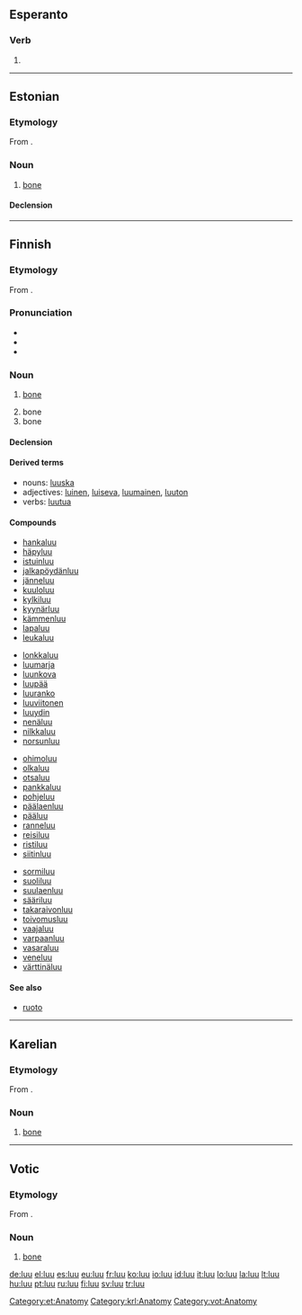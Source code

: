 {{also|lưu}}
==Esperanto==

===Verb===
{{infl|eo}}

# {{eo-form of|lu|u}}

----

==Estonian==

===Etymology===
From {{proto|Uralic|luwe|lang=et}}.

===Noun===
{{infl|et|noun}}

# {{context|skeleton|lang=et}} [[bone]]

====Declension====
{{et-decl-02|lu|u}}

[[Category:et:Anatomy]]

----

==Finnish==

===Etymology===
From {{proto|Uralic|luwe|lang=fi}}.

===Pronunciation===
* {{hyphenation|luu}}
* {{rhymes|uː|lang=fi}}
* {{IPA|[luː]|lang=fi}}

===Noun===
{{fi-noun}}

# {{context|skeleton|lang=fi}} [[bone]]
# bone {{qualifier|material}}
# bone {{qualifier|part of a corset}}

====Declension====
{{fi-decl-maa|lu|u}}

====Derived terms====
* nouns: [[luuska]]
* adjectives: [[luinen]], [[luiseva]], [[luumainen]], [[luuton]]
* verbs: [[luutua]]

====Compounds====
{{top4}}
* [[hankaluu]]
* [[häpyluu]]
* [[istuinluu]]
* [[jalkapöydänluu]]
* [[jänneluu]]
* [[kuuloluu]]
* [[kylkiluu]]
* [[kyynärluu]]
* [[kämmenluu]]
* [[lapaluu]]
* [[leukaluu]]
{{mid4}}
* [[lonkkaluu]]
* [[luumarja]]
* [[luunkova]]
* [[luupää]]
* [[luuranko]]
* [[luuviitonen]]
* [[luuydin]]
* [[nenäluu]]
* [[nilkkaluu]]
* [[norsunluu]]
{{mid4}}
* [[ohimoluu]]
* [[olkaluu]]
* [[otsaluu]]
* [[pankkaluu]]
* [[pohjeluu]]
* [[päälaenluu]]
* [[pääluu]]
* [[ranneluu]]
* [[reisiluu]]
* [[ristiluu]]
* [[siitinluu]]
{{mid4}}
* [[sormiluu]]
* [[suoliluu]]
* [[suulaenluu]]
* [[sääriluu]]
* [[takaraivonluu]]
* [[toivomusluu]]
* [[vaajaluu]]
* [[varpaanluu]]
* [[vasaraluu]]
* [[veneluu]]
* [[värttinäluu]]
{{bottom}}

====See also====
* [[ruoto]]

----

==Karelian==

===Etymology===
From {{proto|Uralic|luwe|lang=krl}}.

===Noun===
{{infl|krl|noun}}

# [[bone]]

[[Category:krl:Anatomy]]

----

==Votic==

===Etymology===
From {{proto|Uralic|luwe|lang=vot}}.

===Noun===
{{infl|vot|noun}}

# [[bone]]

[[Category:vot:Anatomy]]

[[de:luu]]
[[el:luu]]
[[es:luu]]
[[eu:luu]]
[[fr:luu]]
[[ko:luu]]
[[io:luu]]
[[id:luu]]
[[it:luu]]
[[lo:luu]]
[[la:luu]]
[[lt:luu]]
[[hu:luu]]
[[pt:luu]]
[[ru:luu]]
[[fi:luu]]
[[sv:luu]]
[[tr:luu]]